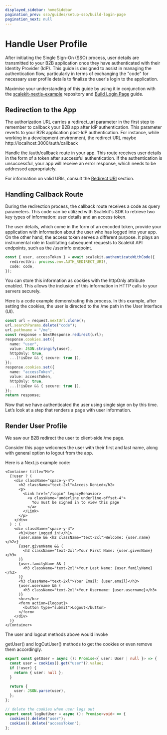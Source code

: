 ```yaml
---
displayed_sidebar: homeSidebar
pagination_prev: sso/guides/setup-sso/build-login-page
pagination_next: null
---
```


# Handle User Profile

After initiating the Single Sign-On (SSO) process, user details are transmitted to your B2B application once they have authenticated with their Identity Provider (IdP). This guide is designed to assist in managing the authentication flow, particularly in terms of exchanging the "code" for necessary user profile details to finalize the user's login to the application.

Maximise your understanding of this guide by using it in conjunction with the [scalekit-nextjs-example](https://github.com/scalekit-inc/scalekit-nextjs-example) repository and [Build Login Page](/sso/guides/setup-sso/build-login-page) guide.

## Redirection to the App

The authorization URL carries a <SimpleCode>redirect_uri</SimpleCode> parameter in the first step to remember to callback your B2B app after IdP authentication. This parameter reverts to your B2B application post-IdP authentication. For instance, while working in a development environment, the redirect URL maybe <SimpleCode>http:<nolink />//localhost:3000/auth/callback</SimpleCode>

Handle the <SimpleCode>/auth/callback</SimpleCode> route in your app. This route receives user details in the form of a token after successful authentication. If the authentication is unsuccessful, your app will receive an error response, which needs to be addressed appropriately.

For information on valid URIs, consult the [Redirect URI](/sso/guides/key-concepts/redirect-uri) section.

## **Handling Callback Route**

During the redirection process, the callback route receives a code as query parameters. This code can be utilized with Scalekit's SDK to retrieve two key types of information: user details and an access token.

The user details, which come in the form of an encoded token, provide your application with information about the user who has logged into your app. On the other hand, the access token serves a different purpose. It plays an instrumental role in facilitating subsequent requests to Scalekit API endpoints, such as the /userinfo endpoint.

```ts title="app/auth/callback/route.ts"
const { user, accessToken } = await scalekit.authenticateWithCode({
  redirectUri: process.env.AUTH_REDIRECT_URI!,
  code: code,
});
```

You can store this information as cookies with the httpOnly attribute enabled. This allows the inclusion of this information in HTTP calls to your servers securely.

Here is a code example demonstrating this process. In this example, after setting the cookies, the user is directed to the /me path in the User Interface (UI).

```ts title="app/auth/callback/route.ts"
const url = request.nextUrl.clone();
url.searchParams.delete("code");
url.pathname = "/me";
const response = NextResponse.redirect(url);
response.cookies.set({
  name: "user",
  value: JSON.stringify(user),
  httpOnly: true,
  ...(!isDev && { secure: true }),
});
response.cookies.set({
  name: "accessToken",
  value: accessToken,
  httpOnly: true,
  ...(!isDev && { secure: true }),
});
return response;
```

Now that we have authenticated the user using single sign on by this time. Let’s look at a step that renders a page with user information.

## Render User Profile

We saw our B2B redirect the user to client-side <SimpleCode>/me</SimpleCode> page.

Consider this page welcomes the user with their first and last name, along with general option to logout from the app.

Here is a Next.js example code:

```tsx title="app/me/page.tsx"
<Container title="Me">
  {!user ? (
    <div className="space-y-4">
      <h2 className="text-2xl">Access Denied</h2>
      <p>
        <Link href="/login" legacyBehavior>
          <a className="underline underline-offset-4">
            You must be signed in to view this page
          </a>
        </Link>
      </p>
    </div>
  ) : (
    <div className="space-y-4">
      <h1>User Logged in!</h1>
      {user.name && <h2 className="text-2xl">Welcome: {user.name}</h2>}
      {user.givenName && (
        <h3 className="text-2xl">Your First Name: {user.givenName}</h3>
      )}
      {user.familyName && (
        <h3 className="text-2xl">Your Last Name: {user.familyName}</h3>
      )}
      <h3 className="text-2xl">Your Email: {user.email}</h3>
      {user.username && (
        <h3 className="text-2xl">Your Username: {user.username}</h3>
      )}
      <hr></hr>
      <form action={logout}>
        <button type="submit">Logout</button>
      </form>
    </div>
  )}
</Container>
```

The <SimpleCode>user</SimpleCode> and <SimpleCode>logout</SimpleCode> methods above would invoke

<SimpleCode>getUser()</SimpleCode> and <SimpleCode>logOutUser()</SimpleCode> methods
to get the cookies or even remove them accordingly.

```ts title="service/auth.ts"
export const getUser = async (): Promise<{ user: User | null }> => {
  const user = cookies().get("user")?.value;
  if (!user) {
    return { user: null };
  }

  return {
    user: JSON.parse(user),
  };
};

// delete the cookies when user logs out
export const logOutUser = async (): Promise<void> => {
  cookies().delete("user");
  cookies().delete("accessToken");
};
```
